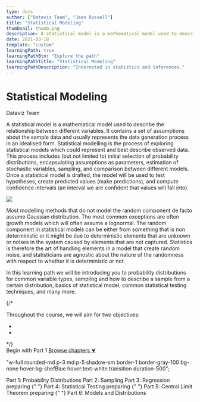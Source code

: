 ```yaml
---
type: docs
author: ["Dataviz Team", "Jean Russell"]
title: "Statistical Modeling"
thumbnail: thumb.png
description: A statistical model is a mathematical model used to describe the relationship between different variables. It contains a set of assumptions about the sample data and usually represent the data generation process in a idealised form.
date: 2021-03-18
template: "custom"
learningPath: true
learningPathBtn: "Explore the path"
learningPathTitle: "Statistical Modeling"
learningPathDescription: "Interested in statistics and inferences."
---
```


<div
  className="py-24 flex justify-center items-center text-center w-full"
  style={{ minHeight: "450px" }}
>
  <div className="max-w-6xl mx-auto">
    <h1 className="font-extrabold text-5xl lg:text-6xl">
      Statistical Modeling
    </h1>
    <p className="text-lg text-gray-700 mt-5">Dataviz Team</p>
  </div>
</div>

<div className="mx-auto max-w-3xl px-3 md:px-0">
  <p>
    <span className="text-5xl">A</span> statistical model is a mathematical
    model used to describe the relationship between different variables. It
    contains a set of assumptions about the sample data and usually represents
    the data generation process in an idealised form. Statistical modelling is
    the process of exploring statistical models which could represent and best
    describe observed data. This process includes (but not limited to) initial
    selection of probability distributions, encapsulating assumptions as
    parameters, estimation of stochastic variables, sampling, and comparison
    between different models. Once a statistical model is drafted, the model
    will be used to test hypotheses, create predicted values (make predictions),
    and compute confidence intervals (an interval we are confident that values
    will fall into).
  </p>
  <img
    src="distribution.png"
    style={{ maxWidth: "350px", margin: "3rem auto" }}
  />
  <p>
    Most modelling methods that do not model the random component de facto
    assume Gaussian distribution. The most common exceptions are often growth
    models which will often assume a lognormal. The random component in
    statistical models can be either from something that is non deterministic or
    it might be due to deterministic elements that are unknown or noises in the
    system caused by elements that are not captured. Statistics is therefore the
    art of handling elements in a model that create random noise, and
    statisticians are agnostic about the nature of the randomness with respect
    to whether it is deterministic or not.
  </p>
</div>

<div className="my-16">
  <div className="max-w-3xl mx-auto bg-shefPurple p-5 md:p-8 rounded-md">
    <p className="mt-0 mb-10 text-white">
      In this learning path we will be introducing you to probability
      distributions for common variable types, sampling and how to describe a
      sample from a certain distribution, basics of statistical model, common
      statistical testing techniques, and many more.
    </p>
    {/* <p>
      Throughout the course, we will aim for two objectives:
      <ul>
        <li></li>
        <li></li>
      </ul>
    </p> */}
    <div className="flex flex-wrap w-full space-x-3">
      <Link
        to="/docs/18/03/2021/LearningPath-Statistical-Modeling-1"
        style={{ background: "rgb(0, 102, 179)" }}
        className="inline-block py-2 px-3 hover:bg-blue-900 text-white cursor-pointer rounded-sm font-semibold transition duration-300"
      >
        Begin with Part 1
      </Link>
      <a
        noEffect
        anchor
        href="#chapter"
        className="inline-block py-2 px-3 bg-shefYellow hover:bg-yellow-400 text-black cursor-pointer rounded-sm font-semibold transition duration-300"
      >
        Browse chapters &#11167;
      </a>
    </div>
  </div>
</div>

  "w-full rounded-md p-3 md:p-5 shadow-sm border-1 border-gray-100 bg-none hover:bg-shefBlue hover:text-white transition duration-500";

<div
  id="chapter"
  className="mx-auto max-w-3xl px-3 md:px-0 flex flex-wrap text-base my-16 space-y-3"
>
  <Link
    className={`${classStyle}`}
    to="/docs/18/03/2021/LearningPath-Statistical-Modeling-1"
  >
    Part 1: Probability Distributions
  </Link>
  <Link
    className={`${classStyle}`}
    to="/docs/18/03/2021/LearningPath-Statistical-Modeling-2"
  >
    Part 2: Sampling
  </Link>
  <Link
    className={`${classStyle}`}
    to="/docs/03/09/2021/LearningPath-Statistical-Modelling-3"
  >
    Part 3: Regression
  </Link>
  <Link
    className={`pointer-events-none bg-gray-200 ${classStyle}`}
    to="/docs/07/04/2021/LearningPath-Statistical-Modeling-4"
  >
    <span className="bg-shefPurple text-white px-2 py-1 text-sm rounded-md mr-2">
      preparing
    </span>{" "}
    Part 4: Statistical Testing
  </Link>
  <Link
    className={`pointer-events-none bg-gray-200 ${classStyle}`}
    to="/docs/12/04/2021/LearningPath-Statistical-Modeling-5"
  >
    <span className="bg-shefPurple text-white px-2 py-1 text-sm rounded-md mr-2">
      preparing
    </span>{" "}
    Part 5: Central Limit Theorem
  </Link>
  <Link
    className={`pointer-events-none bg-gray-200 ${classStyle}`}
    to="/docs/14/04/2021/LearningPath-Statistical-Modeling-6"
  >
    <span className="bg-shefPurple text-white px-2 py-1 text-sm rounded-md mr-2">
      preparing
    </span>{" "}
    Part 6: Models and Distributions
  </Link>
</div>
